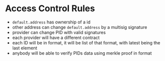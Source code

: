 # Access Control Rules

- `default.address` has ownership of a id
- other address can change `default.address` by a multisig signature
- provider can change PID with valid signatures
- each provider will have a different contract
- each ID will be in format, it will be list of that format, with latest being the last element
- anybody will be able to verify PIDs data using merkle proof in format
